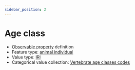 ```yaml
---
sidebar_position: 2
---
```



# Age class

- [Observable property](/viewers/dawe-vocabs?uri=https://linked.data.gov.au/def/test/dawe-cv/65340c7b-2c23-48cb-adf8-0ca8437ff206) definition
- Feature type: [animal individual](http://linked.data.gov.au/def/tern-cv/ecb855ed-50e1-4299-8491-861759ef40b7)
- Value type: [IRI](https://w3id.org/tern/ontologies/tern/IRI)
- Categorical value collection: [Vertebrate age classes codes](/viewers/dawe-vocabs?uri=https://linked.data.gov.au/def/test/dawe-cv/d93103d4-1b17-4727-a064-f85ff714beff)

<Example protocolModule="vertebrate-identify" observableProperty="https://linked.data.gov.au/def/test/dawe-cv/65340c7b-2c23-48cb-adf8-0ca8437ff206" />
